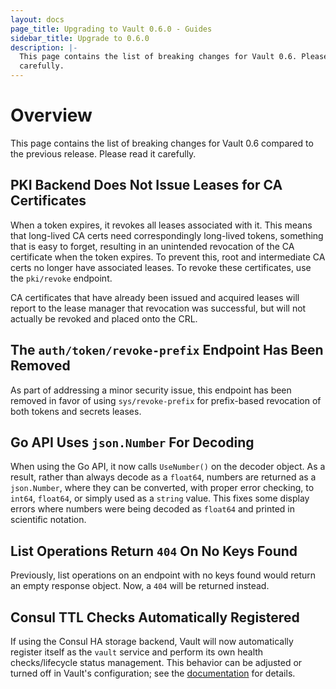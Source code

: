 ```yaml
---
layout: docs
page_title: Upgrading to Vault 0.6.0 - Guides
sidebar_title: Upgrade to 0.6.0
description: |-
  This page contains the list of breaking changes for Vault 0.6. Please read it
  carefully.
---
```


# Overview

This page contains the list of breaking changes for Vault 0.6 compared to the
previous release. Please read it carefully.

## PKI Backend Does Not Issue Leases for CA Certificates

When a token expires, it revokes all leases associated with it. This means that
long-lived CA certs need correspondingly long-lived tokens, something that is
easy to forget, resulting in an unintended revocation of the CA certificate
when the token expires. To prevent this, root and intermediate CA certs no
longer have associated leases. To revoke these certificates, use the
`pki/revoke` endpoint.

CA certificates that have already been issued and acquired leases will report
to the lease manager that revocation was successful, but will not actually be
revoked and placed onto the CRL.

## The `auth/token/revoke-prefix` Endpoint Has Been Removed

As part of addressing a minor security issue, this endpoint has been removed in
favor of using `sys/revoke-prefix` for prefix-based revocation of both tokens
and secrets leases.

## Go API Uses `json.Number` For Decoding

When using the Go API, it now calls `UseNumber()` on the decoder object. As a
result, rather than always decode as a `float64`, numbers are returned as a
`json.Number`, where they can be converted, with proper error checking, to
`int64`, `float64`, or simply used as a `string` value. This fixes some display
errors where numbers were being decoded as `float64` and printed in scientific
notation.

## List Operations Return `404` On No Keys Found

Previously, list operations on an endpoint with no keys found would return an
empty response object. Now, a `404` will be returned instead.

## Consul TTL Checks Automatically Registered

If using the Consul HA storage backend, Vault will now automatically register
itself as the `vault` service and perform its own health checks/lifecycle
status management. This behavior can be adjusted or turned off in Vault's
configuration; see the
[documentation](/docs/configuration/storage/consul/#check_timeout)
for details.
